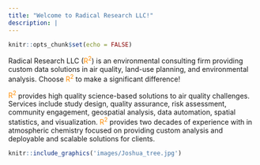 ---
title: "Welcome to Radical Research LLC!"
description: |
---

```{r setup, include=FALSE}
knitr::opts_chunk$set(echo = FALSE)

```

Radical Research LLC ([R^2^]{style="color: darkorange;"}) is an environmental consulting firm providing custom data solutions in air quality, land-use planning, and environmental analysis. Choose [R^2^]{style="color: darkorange;"} to make a significant difference!

[R^2^]{style="color: darkorange;"} provides high quality science-based solutions to air quality challenges. Services include study design, quality assurance, risk assessment, community engagement, geospatial analysis, data automation, spatial statistics, and visualization. [R^2^]{style="color: darkorange;"} provides two decades of experience with in atmospheric chemistry focused on providing custom analysis and deployable and scalable solutions for clients.

```{r desert}
knitr::include_graphics('images/Joshua_tree.jpg')
```
